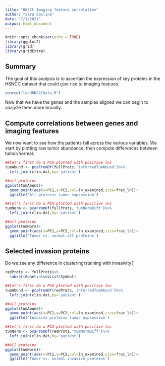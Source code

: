 ```yaml
---
title: "HNSCC Imaging feature correlation"
author: "Sara Gosline"
date: "7/1/2021"
output: html_document
---
```


```r
knitr::opts_chunk$set(echo = TRUE)
library(ggplot2)
library(grid)
library(gridExtra)
```

## Summary
The goal of this analysis is to ascertain the expression of key proteins in the HSNCC dataset that could give rise to imaging features.

```r
source("loadHNSCCdata.R")
```
Now that we have the genes and the samples aligned we can begin to analyze them more broadly.


## Compute correlations between genes and imaging features

We now want to see how the patients fall across the various variables. We start by plotting raw tumor abundance, then compute differences between tumor/normal.
```r



##let's first do a PCA plotted with positive lns
tumAbund <- pcaFromDf(fullProts,'inferredTumAbund')%>%
  left_join(clin.dat,by='patient')

##all proteins
ggplot(tumAbund)+
  geom_point(aes(x=PC1,y=PC2,col=ln_examined,size=frac_ln))+
  ggtitle('All proteins tumor expression')

##let's first do a PCA plotted with positive lns
tumNorm <- pcaFromDf(fullProts,'tumNormDiff')%>%
  left_join(clin.dat,by='patient')

##all proteins
ggplot(tumNorm)+
  geom_point(aes(x=PC1,y=PC2,col=ln_examined,size=frac_ln))+
  ggtitle('Tumor vs. normal all proteins')

```


## Selected invasion proteins
Do we see any difference  in clustering/staining with invasivity?

```r

redProts <- fullProts%>%
  subset(Gene%in%invList$Symbol)

##let's first do a PCA plotted with positive lns
tumAbund <- pcaFromDf(redProts,'inferredTumAbund')%>%
  left_join(clin.dat,by='patient')

##all proteins
ggplot(tumAbund)+
  geom_point(aes(x=PC1,y=PC2,col=ln_examined,size=frac_ln))+
  ggtitle('Invasive proteins tumor expression')

##let's first do a PCA plotted with positive lns
tumNorm <- pcaFromDf(redProts,'tumNormDiff')%>%
  left_join(clin.dat,by='patient')

##all proteins
ggplot(tumNorm)+
  geom_point(aes(x=PC1,y=PC2,col=ln_examined,size=frac_ln))+
  ggtitle('Tumor vs. normal invasive proteins')

```